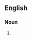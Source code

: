 {{also|Achilles heel}}

==English==

===Noun===
{{en-noun|head=[[Achilles]]' [[heel]]}}
# {{alternative spelling of|en|Achilles heel}}